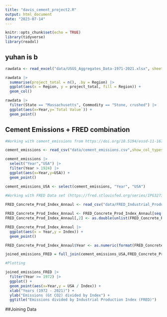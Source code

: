 ```yaml
---
title: "davis_cement_project2.R"
output: html_document
date: "2023-07-14"
---
```


```r
knitr::opts_chunk$set(echo = TRUE)
library(tidyverse)
library(readxl)

```

## yuhan is b

```r
rawdata <- read_excel("data/USGS_Aggregates_Data-1971-2021.xlsx", sheet = "Complete_1971_2021")

```

```r
rawdata |> 
  summarise(project_total = n(), .by = Region) |> 
  ggplot(aes(x = Region, y = project_total, fill = Region)) + 
  geom_col()

```
```r
rawdata |>
  filter(State == "Massachusetts", Commodity == "Stone, crushed") |>
  ggplot(aes(x=Year,y=`Total Value`)) +
  geom_point()
```


## Cement Emissions + FRED combination

```r

#Working with cement_emissions from https://doi.org/10.5194/essd-11-1675-2019

cement_emissions <- read_csv("data/cement_emissions.csv",show_col_types = FALSE) 

cement_emissions |> 
  select("Year","USA") |>
  filter(Year > 1924) |>
  ggplot(aes(x=Year,y=USA)) +
  geom_point()

cement_emissions_USA <- select(cement_emissions, "Year", "USA")
  
#Working with FRED Data set (https://fred.stlouisfed.org/series/IPG3273S)

FRED_Concrete_Prod_Index_Annaul <- read_csv("data/FRED_Industrial_Production_Index_Concrete_Cement_Annaul.csv",show_col_types = FALSE)

FRED_Concrete_Prod_Index_Annaul <- FRED_Concrete_Prod_Index_Annaul[seq(1,51),]
FRED_Concrete_Prod_Index_Annaul[,2] <- as.double(unlist(FRED_Concrete_Prod_Index_Annaul[,2]))

FRED_Concrete_Prod_Index_Annaul |>
  ggplot(aes(x = Year,y = Index)) + 
  geom_point()

FRED_Concrete_Prod_Index_Annaul$Year <- as.numeric(format(FRED_Concrete_Prod_Index_Annaul$Year,"%Y"))

joined_emissions_FRED = full_join(cement_emissions_USA,FRED_Concrete_Prod_Index_Annaul,by = "Year")

#Plotting

joined_emissions_FRED |>
  filter(Year >= 1972) |>
  ggplot() +
  geom_point(aes(x=Year,y = USA / Index)) +
  xlab("Years (1972 - 2021)") + 
  ylab("Emissions (Gt CO2) divided by Index") + 
  ggtitle("Emissions divided by Industrial Production Index (FRED)")


```

##Joining Data 



